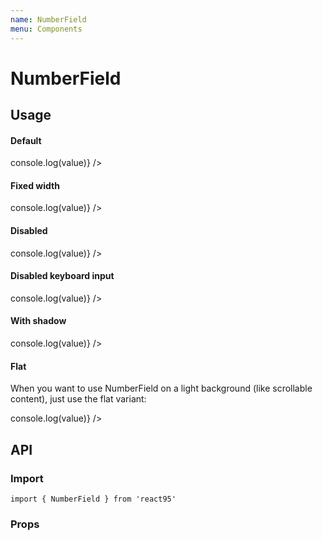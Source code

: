 ```yaml
---
name: NumberField
menu: Components
---
```




# NumberField

## Usage

#### Default

<Playground>
  <NumberField value={1991} onChange={value => console.log(value)} />
</Playground>

#### Fixed width

<Playground>
  <NumberField value={1991} width={94} onChange={value => console.log(value)} />
</Playground>

#### Disabled

<Playground>
  <NumberField disabled value={1991} onChange={value => console.log(value)} />
</Playground>

#### Disabled keyboard input

<Playground>
  <NumberField
    disableKeyboardInput
    value={1991}
    onChange={value => console.log(value)}
  />
</Playground>

#### With shadow

<Playground>
  <NumberField
    shadow
    value={1991}
    onChange={value => console.log(value)}
  />
</Playground>

#### Flat

<Playground>
  <Cutout style={{ padding: '2rem', width: '300px' }}>
      <p style={{ lineHeight: 1.3, marginBottom: '1rem' }}>
        When you want to use NumberField on a light background (like scrollable
        content), just use the flat variant:
      </p>
      <NumberField
        variant='flat'
        value={1991}
        onChange={value => console.log(value)}
      />
    </Cutout>
</Playground>

## API

### Import

```
import { NumberField } from 'react95'
```

### Props

<Props of={NumberField} />
